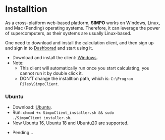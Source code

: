 

# Installtion

As a cross-platform web-based platform, **SIMPO** works on Windows, Linux, and Mac (Pending) operating
systems. Therefore, it can leverage the power of supercomputers, as their systems are usually
Linux-based.

One need to download and install the calculation client, and then sign up and sign in to <a href={config.customFields.urlDashHome}>Dashborad</a> and start using it.

<Tabs>

  <TabItem value="windows" label="Windows" default>


  <ul>
    <li>
      Download and install the client: <a href={config.customFields.urlDownloadClientWindows} target="_blank" download>Windows</a>.
    </li>
    <li>
      Note:
        <ul>
          <li>
            This client will automatically run once you start calculating, you cannot run it by double click it.
          </li>
          <li>
            DON'T change the installtion path, which is: <code>C:\Program Files\SimpoClient</code>.
          </li>
        </ul>
    </li>
  </ul>

  </TabItem>

  <TabItem value="linux" label="Linux">

  ### Ubuntu

  <ul>
    <li>
      Download: <a href={config.customFields.urlDownloalClientUbuntu} target="_blank" download>Ubuntu</a>.
    </li>
    <li>
      Run: <code>chmod +x SimpoClient_installer.sh && sudo ./SimpoClient_installer.sh</code>.
    </li>
    <li>
      Now Ubuntu 16, Ubuntu 18 and Ubuntu20 are supported.
    </li>
  </ul>

  </TabItem>

  <TabItem value="mac" label="Mac">

  <ul>
    <li>Pending...</li>
  </ul>

  </TabItem>

</Tabs>





